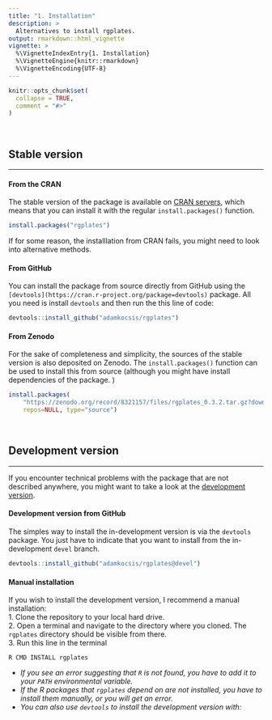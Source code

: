 ```yaml
---
title: "1. Installation"
description: >
  Alternatives to install rgplates. 
output: rmarkdown::html_vignette
vignette: >
  %\VignetteIndexEntry{1. Installation}
  %\VignetteEngine{knitr::rmarkdown}
  %\VignetteEncoding{UTF-8}
---
```


```r
knitr::opts_chunk$set(
  collapse = TRUE,
  comment = "#>"
)
```

<br>

## Stable version 
* * *

#### From the CRAN

The stable version of the package is available on [CRAN servers](https://cran.r-project.org/package=rgplates), which means that you can install it with the regular `install.packages()` function.

```r
install.packages("rgplates")
```

If for some reason, the installlation from CRAN fails, you might need to look into alternative methods.


#### From GitHub

You can install the package from source directly from GitHub using the `[devtools](https://cran.r-project.org/package=devtools)` package. All you need is install `devtools` and then run the this line of code:

```r
devtools::install_github("adamkocsis/rgplates")
```

#### From Zenodo 

For the sake of completeness and simplicity, the sources of the stable version is also deposited on Zenodo. The `install.packages()` function can be used to install this from source (although you might have install dependencies of the package. )

```r
install.packages(
	"https://zenodo.org/record/8321157/files/rgplates_0.3.2.tar.gz?download=1", 
	repos=NULL, type="source")
```

<br>

## Development version
* * * 

If you encounter technical problems with the package that are not described anywhere, you might want to take a look at the [development version](https://github.com/adamkocsis/rgplates/tree/devel).


#### Development version from GitHub

The simples way to install the in-development version is via the `devtools` package. You just have to indicate that you want to install from the in-development `devel` branch.

```r
devtools::install_github("adamkocsis/rgplates@devel")
```

#### Manual installation

If you wish to install the development version, I recommend a manual installation:  
1. Clone the repository to your local hard drive.  
2. Open a terminal and navigate to the directory where you cloned. The `rgplates` directory should be visible from there.  
3. Run this line in the terminal  

```
R CMD INSTALL rgplates
```

- *If you see an error suggesting that `R` is not found, you have to add it to your `PATH` environmental variable.*  
- *If the R packages that `rgplates` depend on are not installed, you have to install them manually, or you will get an error.*
- *You can also use `devtools` to install the development version with:*  

